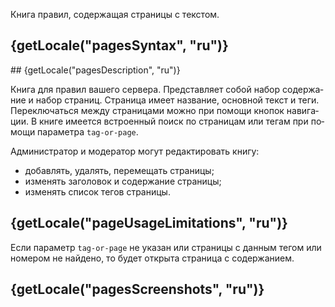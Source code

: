 

Книга правил, содержащая страницы с текстом.

## {getLocale("pagesSyntax", "ru")}
<TableSyntax page="rules" lang="ru" />
## {getLocale("pagesDescription", "ru")}

Книга для правил вашего сервера. Представляет собой набор содержание и набор страниц. Страница имеет название, основной текст и теги. Переключаться между страницами можно при помощи кнопок навигации. В книге имеется встроенный поиск по страницам или тегам при помощи параметра `tag-or-page`.

Администратор и модератор могут редактировать книгу: 
- добавлять, удалять, перемещать страницы;
- изменять заголовок и содержание страницы;
- изменять список тегов страницы.

## {getLocale("pageUsageLimitations", "ru")}

Если параметр `tag-or-page` не указан или страницы с данным тегом или номером не найдено, то будет открыта страница с содержанием.

## {getLocale("pagesScreenshots", "ru")}
<Swiper page="rules" lang="ru" />
